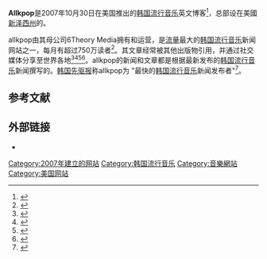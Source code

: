 {{Infobox website
|name             = allkpop
|logo             = Allkpop-Logo.png
|screenshot       = 
|caption          = 
|url              = http://www.allkpop.com
|commercial       = 
|registration     = 可選
|language         = 英語
|owner            = 6Theory Media
|author           = 
|revenue          = 
|content_license  = 
|launch_date      = {{Start date and age|2007|10|30|df=no}}
|current_status   = 運營中
}}
'''Allkpop'''是2007年10月30日在美国推出的[[韩国流行音乐|韩国流行音乐]]英文博客<ref>{{Cite news|title=Korean Pop, with Online Help, Goes Global|url=http://www.time.com/time/world/article/0,8599,2013227,00.html|work=Time|date=26 August 2010|accessdate=2020-09-29|archive-date=2012-08-28|archive-url=https://www.webcitation.org/6AF8qppT5?url=http://www.time.com/time/world/article/0,8599,2013227,00.html|dead-url=no}}</ref>，总部设在美國[[新泽西州|新泽西州]]的{{link-en|埃奇沃特|Edgewater, New Jersey}}。

allkpop由其母公司6Theory Media拥有和运营，是[[流量|流量]]最大的[[韩国流行音乐|韩国流行音乐]]新闻网站之一，每月有超过750万读者<ref name="mashable2010">{{Cite web|title=Mashable Awards 2010: Announcing The Winners|url=http://mashable.com/2011/01/07/mashable-awards-2010-announcing-the-winners/|accessdate=22 July 2011|work=Mashable|archiveurl=https://web.archive.org/web/20110714045320/http://mashable.com/2011/01/07/mashable-awards-2010-announcing-the-winners/|archivedate=2011-07-14|dead-url=no}}</ref>。其文章经常被其他出版物引用，并通过社交媒体分享至世界各地<ref>{{Cite news|title=Psy and Google's Eric Schmidt get it on 'Gangnam Style'|url=https://www.latimes.com/business/technology/la-fi-tn-psy-eric-schmidt-gangnam-style-20120927,0,1267968.story|quote="AllKpop reports Google presented Psy with a framed Doodle of a dragon in return for the dance lesson."|work=[[洛杉磯時報|洛杉磯時報]]|accessdate=16 December 2012|first=Salvador|author=Rodriguez|date=27 September 2012|archive-date=2012-12-07|archive-url=https://web.archive.org/web/20121207060629/http://www.latimes.com/business/technology/la-fi-tn-psy-eric-schmidt-gangnam-style-20120927,0,1267968.story|dead-url=no}}</ref><ref>{{Cite magazine|title=Asiatischer Pop-Star in tödlichen Unfall verwickelt|url=http://www.spiegel.de/panorama/leute/twitter-hype-asiatischer-pop-star-in-toedlichen-unfall-verwickelt-a-765971.html|magazine=[[明镜|明镜]]|language=de|access-date=16 December 2012|quote="Die Produktionsfirma YG Entertainment, die die Band vertritt, betont laut der auf koreanischen Pop spezialisierten Musikwebsite www.allkpop.com, es sei ein sehr komplizierter Fall."|archive-date=2020-11-25|archive-url=https://web.archive.org/web/20201125234603/https://www.spiegel.de/panorama/leute/twitter-hype-asiatischer-pop-star-in-toedlichen-unfall-verwickelt-a-765971.html|dead-url=no}}</ref><ref>{{Cite web|title=Wonder Girls' Sunye Denies Getting Married Next Month|url=http://www.mb.com.ph/articles/374649/wonder-girls-sunye-denies-getting-married-next-month|accessdate=24 January 2013|author=Hicap|first=Johnathan|work=[[马尼拉公报|马尼拉公报]]|archive-date=2012-09-27|archive-url=https://web.archive.org/web/20120927050500/http://www.mb.com.ph/articles/374649/wonder-girls-sunye-denies-getting-married-next-month|dead-url=no}}</ref><ref>{{Cite web|title=K-Pop Star Psy Will Get His Own 'Gangnam Style' Designer Clothing Line|url=http://www.businessinsider.com/psy-getting-gangnam-style-clothing-line-2012-9|accessdate=24 January 2013|author=Lutz|first=Ashley|work=[[商业内幕|商业内幕]]|quote=The news comes via a video (which perhaps will go viral a la Gangnam Style) that we found on K-Pop site AllKPop.com.|archive-date=2020-06-14|archive-url=https://web.archive.org/web/20200614044537/https://www.businessinsider.com/psy-getting-gangnam-style-clothing-line-2012-9|dead-url=no}}</ref>。allkpop的新闻和文章都是根据最新发布的[[韩国流行音乐|韩国流行音乐]]新闻撰写的。[[韩国先驱报|韩国先驱报]]称allkpop为 "最快的[[韩国流行音乐|韩国流行音乐]]新闻发布者"<ref>{{Cite news|title=Click! Online gateways to Korea|url=http://nwww.koreaherald.com/view.php?ud=20110225000672|work=[[韩国先驱报|韩国先驱报]]|accessdate=12 March 2013|quote=When it comes to K-pop, Allkpop.com (www.allkpop.com) is the fastest news breaker. Latest celebrity gossips and news draw over 3 million monthly readers worldwide and takes Hallyu to audiences beyond Asia.|archive-date=2018-10-27|archive-url=https://web.archive.org/web/20181027061532/http://nwww.koreaherald.com/view.php?ud=20110225000672|dead-url=no}}</ref>。

== 参考文献 ==
<references />

== 外部链接 ==
* {{Official website}}

[[Category:2007年建立的网站|Category:2007年建立的网站]]
[[Category:韩国流行音乐|Category:韩国流行音乐]]
[[Category:音樂網站|Category:音樂網站]]
[[Category:美国网站|Category:美国网站]]